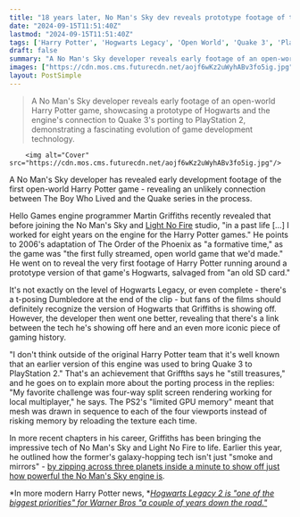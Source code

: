 ```yaml
---
title: "18 years later, No Man's Sky dev reveals prototype footage of the first Harry Potter open-world game - and explains its unlikely link to an iconic FPS"
date: "2024-09-15T11:51:40Z"
lastmod: "2024-09-15T11:51:40Z"
tags: ['Harry Potter', 'Hogwarts Legacy', 'Open World', 'Quake 3', 'PlayStation 2', "No Man's Sky", 'Light No Fire', 'Action RPG', 'Video Game Development', 'Engine Programming', 'First Person Shooter']
draft: false
summary: "A No Man's Sky developer reveals early footage of an open-world Harry Potter game, showcasing a prototype of Hogwarts and the engine's connection to Quake 3's porting to PlayStation 2, demonstrating a fascinating evolution of game development technology."
images: ["https://cdn.mos.cms.futurecdn.net/aojf6wKz2uWyhABv3fo5ig.jpg"]
layout: PostSimple
---
```

> A No Man's Sky developer reveals early footage of an open-world Harry Potter game, showcasing a prototype of Hogwarts and the engine's connection to Quake 3's porting to PlayStation 2, demonstrating a fascinating evolution of game development technology.


        <img alt="Cover" src="https://cdn.mos.cms.futurecdn.net/aojf6wKz2uWyhABv3fo5ig.jpg"/>
        
A No Man's Sky developer has revealed early development footage of the first open-world Harry Potter game - revealing an unlikely connection between The Boy Who Lived and the Quake series in the process.

Hello Games engine programmer Martin Griffiths recently revealed that before joining the No Man's Sky and [<u>Light No Fire</u>](https://www.gamesradar.com/light-no-fire-guide/) studio, "in a past life [...] I worked for eight years on the engine for the Harry Potter games." He points to 2006's adaptation of The Order of the Phoenix as "a formative time," as the game was "the first fully streamed, open world game that we'd made." He went on to reveal the very first footage of Harry Potter running around a prototype version of that game's Hogwarts, salvaged from "an old SD card."

It's not exactly on the level of Hogwarts Legacy, or even complete - there's a t-posing Dumbledore at the end of the clip - but fans of the films should definitely recognize the version of Hogwarts that Griffiths is showing off. However, the developer then went one better, revealing that there's a link between the tech he's showing off here and an even more iconic piece of gaming history.

"I don't think outside of the original Harry Potter team that it's well known that an earlier version of this engine was used to bring Quake 3 to PlayStation 2." That's an achievement that Griffths says he "still treasures," and he goes on to explain more about the porting process in the replies: "My favorite challenge was four-way split screen rendering working for local multiplayer," he says. The PS2's "limited GPU memory" meant that mesh was drawn in sequence to each of the four viewports instead of risking memory by reloading the texture each time.

In more recent chapters in his career, Griffiths has been bringing the impressive tech of No Man's Sky and Light No Fire to life. Earlier this year, he outlined how the former's galaxy-hopping tech isn't just "smoke and mirrors" - [<u>by zipping across three planets inside a minute to show off just how powerful the No Man's Sky engine is</u>](https://www.gamesradar.com/games/open-world/no-mans-sky-dev-proves-its-not-all-smoke-and-mirrors-in-space-games-by-zipping-across-3-planets-in-50-seconds-to-show-how-powerful-the-engine-really-is/).

*In more modern Harry Potter news, *[<em>Hogwarts Legacy 2 is "one of the biggest priorities" for Warner Bros "a couple of years down the road."</em>](https://www.gamesradar.com/games/open-world/hogwarts-legacy-2-is-one-of-the-biggest-priorities-for-warner-bros-a-couple-of-years-down-the-road/)
        